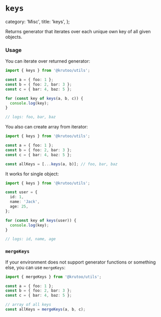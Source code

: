 # `keys`

  category: 'Misc',
  title: 'keys',
};

Returns generator that iterates over each unique own key of all given objects.

### Usage

You can iterate over returned generator:

```ts
import { keys } from '@krutoo/utils';

const a = { foo: 1 };
const b = { foo: 2, bar: 3 };
const c = { bar: 4, baz: 5 };

for (const key of keys(a, b, c)) {
  console.log(key);
}

// logs: foo, bar, baz
```

You also can create array from iterator:

```ts
import { keys } from '@krutoo/utils';

const a = { foo: 1 };
const b = { foo: 2, bar: 3 };
const c = { bar: 4, baz: 5 };

const allKeys = [...keys(a, b)]; // foo, bar, baz
```

It works for single object:

```ts
import { keys } from '@krutoo/utils';

const user = {
  id: 1,
  name: 'Jack',
  age: 25,
};

for (const key of keys(user)) {
  console.log(key);
}

// logs: id, name, age
```

### `mergeKeys`

If your environment does not support generator functions or something else, you can use `mergeKeys`:

```ts
import { mergeKeys } from '@krutoo/utils';

const a = { foo: 1 };
const b = { foo: 2, bar: 3 };
const c = { bar: 4, baz: 5 };

// array of all keys
const allKeys = mergeKeys(a, b, c);
```
